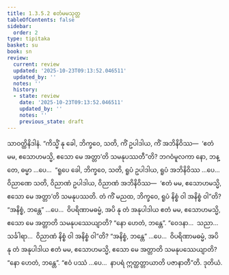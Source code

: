 ```yaml
---
title: 1.3.5.2 ဧတံမမသုတ္တ
tableOfContents: false
sidebar:
  order: 2
type: tipitaka
basket: su
book: sn
review:
  current: review
  updated: '2025-10-23T09:13:52.046511'
  updated_by: ''
  notes: ''
  history:
  - state: review
    date: '2025-10-23T09:13:52.046511'
    updated_by: ''
    notes: ''
    previous_state: draft
---
```



<ReviewStatus review={frontmatter.review} showDetails={true} />

<HypothesisAnnotation frontmatter={frontmatter} />

<DynamicBreadcrumb />

<Division number="151" book="sn" e="ch" v="18" p="302">

<Paragraph number="794" book="sn">
သာဝတ္ထိနိဒါနံ. “ကိသ္မိံ နု ခေါ, ဘိက္ခဝေ, သတိ, ကိံ ဥပါဒါယ, ကိံ အဘိနိဝိဿ—  ‘ဧတံ မမ, ဧသောဟမသ္မိ, ဧသော မေ အတ္တာ’တိ သမနုပဿတီ”တိ? ဘဂဝံမူလကာ နော, ဘန္တေ, ဓမ္မာ …ပေ…  “ရူပေ ခေါ, ဘိက္ခဝေ, သတိ, ရူပံ ဥပါဒါယ, ရူပံ အဘိနိဝိဿ …ပေ…  ဝိညာဏေ သတိ, ဝိညာဏံ ဥပါဒါယ, ဝိညာဏံ အဘိနိဝိဿ—  ‘ဧတံ မမ, ဧသောဟမသ္မိ, ဧသော မေ အတ္တာ’တိ သမနုပဿတိ. တံ ကိံ မညထ, ဘိက္ခဝေ, ရူပံ နိစ္စံ ဝါ အနိစ္စံ ဝါ”တိ? “အနိစ္စံ, ဘန္တေ” …ပေ…  ဝိပရိဏာမဓမ္မံ, အပိ နု တံ အနုပါဒါယ ဧတံ မမ, ဧသောဟမသ္မိ, ဧသော မေ အတ္တာတိ သမနုပဿေယျာတိ? “နော ဟေတံ, ဘန္တေ”. “ဝေဒနာ…  သညာ…  သင်္ခါရာ…  ဝိညာဏံ နိစ္စံ ဝါ အနိစ္စံ ဝါ”တိ? “အနိစ္စံ, ဘန္တေ” …ပေ…  ဝိပရိဏာမဓမ္မံ, အပိ နု တံ အနုပါဒါယ ဧတံ မမ, ဧသောဟမသ္မိ, ဧသော မေ အတ္တာတိ သမနုပဿေယျာတိ? “နော ဟေတံ, ဘန္တေ”. “ဧဝံ ပဿံ …ပေ…  နာပရံ ဣတ္ထတ္တာယာတိ ပဇာနာတီ”တိ.

</Paragraph>
</Division>

<Paragraph number="795" type="center" book="sn">
ဒုတိယံ.
</Paragraph>